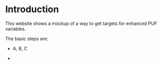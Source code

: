 # Introduction

This website shows a mockup of a way to get targets for enhanced PUF variables.

The basic steps are:

-   A, B, C

-   
